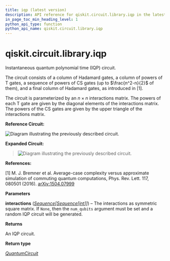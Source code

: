 ```yaml
---
title: iqp (latest version)
description: API reference for qiskit.circuit.library.iqp in the latest version of qiskit
in_page_toc_min_heading_level: 1
python_api_type: function
python_api_name: qiskit.circuit.library.iqp
---
```


<span id="qiskit-circuit-library-iqp" />

# qiskit.circuit.library.iqp

<Function id="qiskit.circuit.library.iqp" isDedicatedPage={true} github="https://github.com/Qiskit/qiskit/tree/stable/2.0/qiskit/circuit/library/iqp.py#L86-L147" signature="qiskit.circuit.library.iqp(interactions)">
  Instantaneous quantum polynomial time (IQP) circuit.

  The circuit consists of a column of Hadamard gates, a column of powers of T gates, a sequence of powers of CS gates (up to $\frac{n^2-n}{2}$ of them), and a final column of Hadamard gates, as introduced in \[1].

  The circuit is parameterized by an $n \times n$ interactions matrix. The powers of each T gate are given by the diagonal elements of the interactions matrix. The powers of the CS gates are given by the upper triangle of the interactions matrix.

  **Reference Circuit:**

  ![Diagram illustrating the previously described circuit.](/images/api/qiskit/qiskit-circuit-library-iqp_function-1.avif)

  **Expanded Circuit:**

  > ![Diagram illustrating the previously described circuit.](/images/api/qiskit/qiskit-circuit-library-iqp_function-2.avif)

  **References:**

  \[1] M. J. Bremner et al. Average-case complexity versus approximate simulation of commuting quantum computations, Phys. Rev. Lett. 117, 080501 (2016). [arXiv:1504.07999](https://arxiv.org/abs/1504.07999)

  **Parameters**

  **interactions** ([*Sequence*](https://docs.python.org/3/library/collections.abc.html#collections.abc.Sequence "(in Python v3.13)")*\[*[*Sequence*](https://docs.python.org/3/library/collections.abc.html#collections.abc.Sequence "(in Python v3.13)")*\[*[*int*](https://docs.python.org/3/library/functions.html#int "(in Python v3.13)")*]]*) – The interactions as symmetric square matrix. If `None`, then the `num_qubits` argument must be set and a random IQP circuit will be generated.

  **Returns**

  An IQP circuit.

  **Return type**

  [*QuantumCircuit*](qiskit.circuit.QuantumCircuit "qiskit.circuit.quantumcircuit.QuantumCircuit")
</Function>

